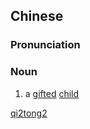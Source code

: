 ==Chinese==
{{zh-forms}}

===Pronunciation===
{{zh-pron
|m=qítóng
|cat=n
}}

===Noun===
{{zh-noun}}

# {{lb|zh|literary}} a [[gifted]] [[child]]

[[Category:Mandarin literary terms|qi2tong2]]